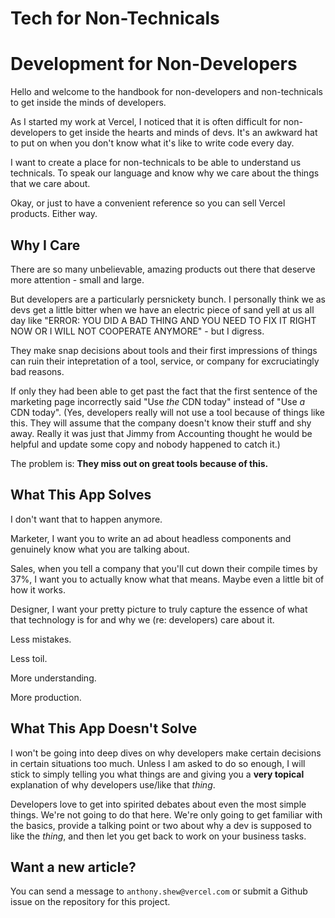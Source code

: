 # Tech for Non-Technicals

# Development for Non-Developers

Hello and welcome to the handbook for non-developers and non-technicals to get inside the minds of developers.

As I started my work at Vercel, I noticed that it is often difficult for non-developers to get inside the hearts and minds of devs. It's an awkward hat to put on when you don't know what it's like to write code every day.

I want to create a place for non-technicals to be able to understand us technicals. To speak our language and know why we care about the things that we care about.

Okay, or just to have a convenient reference so you can sell Vercel products. Either way.

## Why I Care

There are so many unbelievable, amazing products out there that deserve more attention - small and large.

But developers are a particularly persnickety bunch. I personally think we as devs get a little bitter when we have an electric piece of sand yell at us all day like "ERROR: YOU DID A BAD THING AND YOU NEED TO FIX IT RIGHT NOW OR I WILL NOT COOPERATE ANYMORE" - but I digress.

They make snap decisions about tools and their first impressions of things can ruin their intepretation of a tool, service, or company for excruciatingly bad reasons.

If only they had been able to get past the fact that the first sentence of the marketing page incorrectly said "Use _the_ CDN today" instead of "Use _a_ CDN today".
(Yes, developers really will not use a tool because of things like this. They will assume that the company doesn't know their stuff and shy away. Really it was just that Jimmy from Accounting thought he would be helpful and update some copy and nobody happened to catch it.)

The problem is: **They miss out on great tools because of this.**

## What This App Solves

I don't want that to happen anymore.

Marketer, I want you to write an ad about headless components and genuinely know what you are talking about.

Sales, when you tell a company that you'll cut down their compile times by 37%, I want you to actually know what that means. Maybe even a little bit of how it works.

Designer, I want your pretty picture to truly capture the essence of what that technology is for and why we (re: developers) care about it.

Less mistakes.

Less toil.

More understanding.

More production.

## What This App Doesn't Solve

I won't be going into deep dives on why developers make certain decisions in certain situations too much. Unless I am asked to do so enough, I will stick to simply telling you what things are and giving you a **very topical** explanation of why developers use/like that *thing*.

Developers love to get into spirited debates about even the most simple things. We're not going to do that here. We're only going to get familiar with the basics, provide a talking point or two about why a dev is supposed to like the *thing*, and then let you get back to work on your business tasks.

## Want a new article?

You can send a message to `anthony.shew@vercel.com` or submit a Github issue on the repository for this project.
